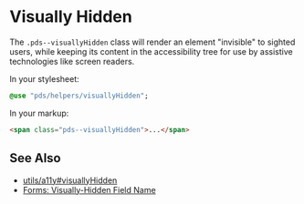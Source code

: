 
<Meta title="Sass / Helpers / visuallyHidden" />

# Visually Hidden

The `.pds--visuallyHidden` class will render an element "invisible" to sighted
users, while keeping its content in the accessibility tree for use by
assistive technologies like screen readers.


In your stylesheet:
```sass
@use "pds/helpers/visuallyHidden";
```

In your markup:
```html
<span class="pds--visuallyHidden">...</span>
```

## See Also

- [utils/a11y#visuallyHidden](?path=/docs/sass-utils-a11y--page#visuallyhidden)
- [Forms: Visually-Hidden Field Name](?path=/docs/guides-forms-overview--page#visually-hidden-field-name)

